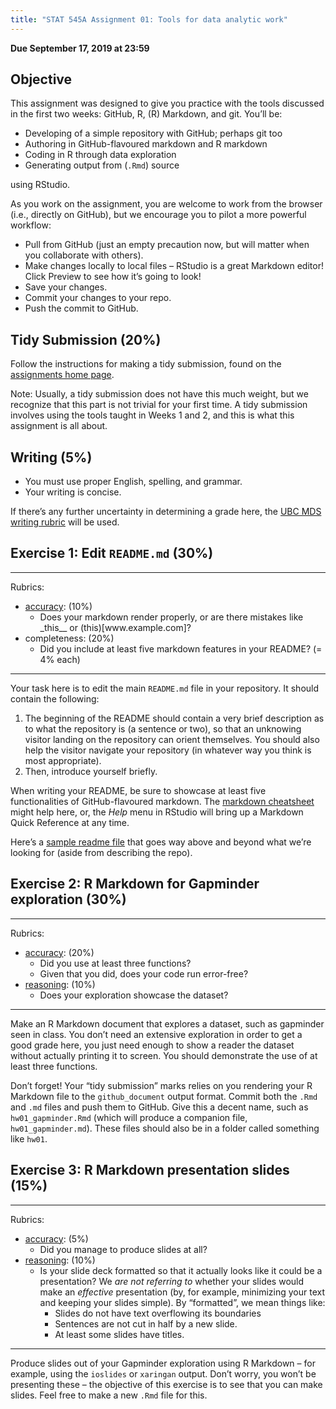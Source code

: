 ```yaml
---
title: "STAT 545A Assignment 01: Tools for data analytic work"
---
```


__Due September 17, 2019 at 23:59__

## Objective

This assignment was designed to give you practice with the tools discussed in the first two weeks: GitHub, R, (R) Markdown, and git. You'll be:

- Developing of a simple repository with GitHub; perhaps git too
- Authoring in GitHub-flavoured markdown and R markdown
- Coding in R through data exploration
- Generating output from (`.Rmd`) source

using RStudio.

As you work on the assignment, you are welcome to work from the browser (i.e., directly on GitHub), but we encourage you to pilot a more powerful workflow:

- Pull from GitHub (just an empty precaution now, but will matter when you collaborate with others).
- Make changes locally to local files -- RStudio is a great Markdown editor! Click Preview to see how it's going to look!
- Save your changes.
- Commit your changes to your repo.
- Push the commit to GitHub.

## Tidy Submission (20%)

Follow the instructions for making a tidy submission, found on the [assignments home page](https://stat545.stat.ubc.ca/evaluation/assignments).

Note: Usually, a tidy submission does not have this much weight, but we recognize that this part is not trivial for your first time. A tidy submission involves using the tools taught in Weeks 1 and 2, and this is what this assignment is all about.

## Writing (5%)

- You must use proper English, spelling, and grammar.
- Your writing is concise. 

If there's any further uncertainty in determining a grade here, the [UBC MDS writing rubric](https://github.com/UBC-MDS/public/blob/master/rubric/rubric_writing.md) will be used.

## Exercise 1: Edit `README.md` (30%)

---

Rubrics: 

- [accuracy](https://github.com/UBC-MDS/public/blob/master/rubric/rubric_accuracy.md): (10%)
	- Does your markdown render properly, or are there mistakes like _this__ or (this)[www.example.com]?
- completeness: (20%)
	- Did you include at least five markdown features in your README? (= 4% each)

---

Your task here is to edit the main `README.md` file in your repository. It should contain the following:

1. The beginning of the README should contain a very brief description as to what the repository is (a sentence or two), so that an unknowing visitor landing on the repository can orient themselves. You should also help the visitor navigate your repository (in whatever way you think is most appropriate). 
2. Then, introduce yourself briefly. 

When writing your README, be sure to showcase at least five functionalities of GitHub-flavoured markdown. The [markdown cheatsheet](https://guides.github.com/pdfs/markdown-cheatsheet-online.pdf) might help here, or, the *Help* menu in RStudio will bring up a Markdown Quick Reference at any time.

Here's a [sample readme file](https://github.com/STAT545-UBC/STAT545-home/blob/master/content/evaluation/hw01/sample_readme.md) that goes way above and beyond what we're looking for (aside from describing the repo).

## Exercise 2: R Markdown for Gapminder exploration (30%)

---

Rubrics:

- [accuracy](https://github.com/UBC-MDS/public/blob/master/rubric/rubric_accuracy.md): (20%)
	- Did you use at least three functions?
	- Given that you did, does your code run error-free?
- [reasoning](https://github.com/UBC-MDS/public/blob/master/rubric/rubric_reasoning.md): (10%)
	- Does your exploration showcase the dataset?

---

Make an R Markdown document that explores a dataset, such as gapminder seen in class. You don't need an extensive exploration in order to get a good grade here, you just need enough to show a reader the dataset without actually printing it to screen. You should demonstrate the use of at least three functions.

Don't forget! Your "tidy submission" marks relies on you rendering your R Markdown file to the `github_document` output format. Commit both the `.Rmd` and `.md` files and push them to GitHub. Give this a decent name, such as `hw01_gapminder.Rmd` (which will produce a companion file, `hw01_gapminder.md`). These files should also be in a folder called something like `hw01`.

## Exercise 3: R Markdown presentation slides (15%)

---

Rubrics:

- [accuracy](https://github.com/UBC-MDS/public/blob/master/rubric/rubric_accuracy.md): (5%)
	- Did you manage to produce slides at all?
- [reasoning](https://github.com/UBC-MDS/public/blob/master/rubric/rubric_reasoning.md): (10%)
	- Is your slide deck formatted so that it actually looks like it could be a presentation? We _are not referring to_ whether your slides would make an _effective_ presentation (by, for example, minimizing your text and keeping your slides simple). By "formatted", we mean things like:
		- Slides do not have text overflowing its boundaries
		- Sentences are not cut in half by a new slide.
		- At least some slides have titles.

---

Produce slides out of your Gapminder exploration using R Markdown -- for example, using the `ioslides` or `xaringan` output. Don't worry, you won't be presenting these -- the objective of this exercise is to see that you can make slides. Feel free to make a new `.Rmd` file for this.

